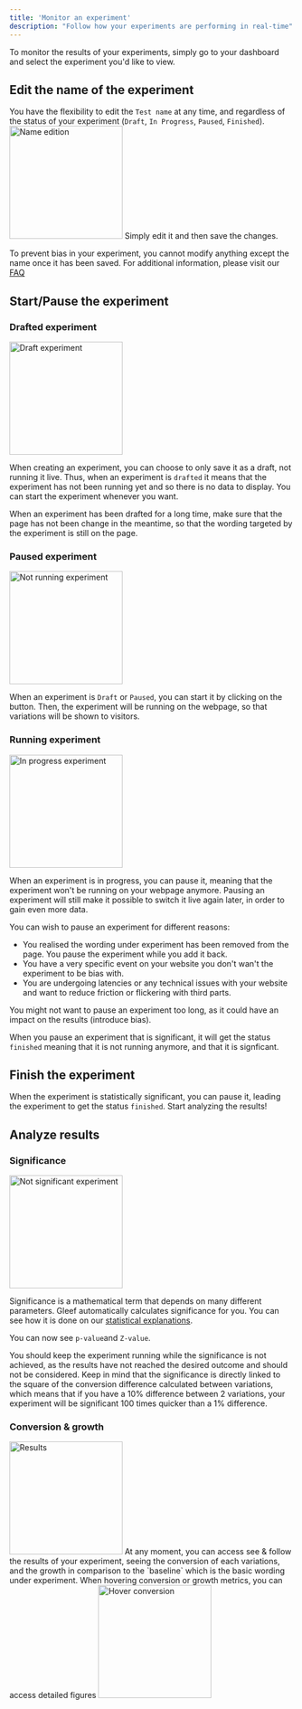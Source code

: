 ```yaml
---
title: 'Monitor an experiment'
description: "Follow how your experiments are performing in real-time"
---
```


To monitor the results of your experiments, simply go to your dashboard and select the experiment you'd like to view.

## Edit the name of the experiment
You have the flexibility to edit the `Test name` at any time, and regardless of the status of your experiment (`Draft`, `In Progress`, `Paused`, `Finished`).
<img width="200" src="/images/monitor_details.png" alt="Name edition"/>
Simply edit it and then save the changes.

<Note>To prevent bias in your experiment, you cannot modify anything except the name once it has been saved. For additional information, please visit our [FAQ](/Q&A/QA)</Note>

## Start/Pause the experiment
### Drafted experiment
<img width="200" src="/images/monitor_draft.png" alt="Draft experiment"/>

When creating an experiment, you can choose to only save it as a draft, not running it live.
Thus, when an experiment is `drafted` it means that the experiment has not been running yet and so there is no data to display.
You can start the experiment whenever you want.

<Warning>When an experiment has been drafted for a long time, make sure that the page has not been change in the meantime, so that the wording targeted by the experiment is still on the page.</Warning>

### Paused experiment
<img width="200" src="/images/monitor_paused.png" alt="Not running experiment"/>

When an experiment is `Draft` or `Paused`, you can start it by clicking on the button.
Then, the experiment will be running on the webpage, so that variations will be shown to visitors.

### Running experiment
<img width="200" src="/images/monitor_running.png" alt="In progress experiment"/>

When an experiment is in progress, you can pause it, meaning that the experiment won't be running on your webpage anymore.
Pausing an experiment will still make it possible to switch it live again later, in order to gain even more data.

You can wish to pause an experiment for different reasons:
- You realised the wording under experiment has been removed from the page. You pause the experiment while you add it back.
- You have a very specific event on your website you don't wan't the experiment to be bias with.
- You are undergoing latencies or any technical issues with your website and want to reduce friction or flickering with third parts.

<Warning>You might not want to pause an experiment too long, as it could have an impact on the results (introduce bias).</Warning>

When you pause an experiment that is significant, it will get the status `finished` meaning that it is not running anymore, and that it is signficant.


## Finish the experiment
When the experiment is statistically significant, you can pause it, leading the experiment to get the status `finished`. 
Start analyzing the results!


## Analyze results
### Significance
<img width="200" src="/images/monitor_not-significant.png" alt="Not significant experiment"/>

Significance is a mathematical term that depends on many different parameters. Gleef automatically calculates significance for you.
You can see how it is done on our [statistical explanations](/Q&A/statistics-data).

<Tip>You can now see `p-value`and `Z-value`.</Tip>

You should keep the experiment running while the significance is not achieved, as the results have not reached the desired outcome and should not be considered.
Keep in mind that the significance is directly linked to the square of the conversion difference calculated between variations, which means that if you have a 10% difference between 2 variations, your experiment will be significant 100 times quicker than a 1% difference.

### Conversion & growth
<img width="200" src="/images/monitor_results.png" alt="Results"/>
At any moment, you can access see & follow the results of your experiment, seeing the conversion of each variations, and the growth in comparison to the `baseline` which is the basic wording under experiment.

<Tip>
    When hovering conversion or growth metrics, you can access detailed figures
    <img width="200" src="/images/monitor_hover.png" alt="Hover conversion"/>
</Tip>